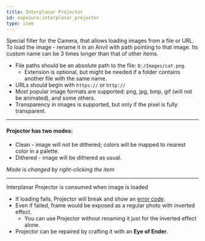 ```yaml
---
title: Interplanar Projector
id: exposure:interplanar_projector
type: item
---
```


Special filter for the Camera, that allows loading images from a file or URL.\
To load the image - rename it in an Anvil with path pointing to that image. Its custom name can be 3 times longer than that of other items.

- File paths should be an absolute path to the file: `D:/Images/cat.png`.
    - Extension is optional, but might be needed if a folder contains another file with the same name.
- URLs should begin with `https://` or `http://`
- Most popular image formats are supported: png, jpg, bmp, gif (will not be animated), and some others.
- Transparency in images is supported, but only if the pixel is fully transparent.

---

#### Projector has two modes:
- Clean - image will not be dithered; colors will be mapped to nearest color in a palette.
- Dithered - image will be dithered as usual.

*Mode is changed by right-clicking the item*

---

<Callout variant="warning">
    Interplanar Projector is consumed when image is loaded
</Callout>

- If loading fails, Projector will <Asset location="exposure:broken_interplanar_projector"/> break and show an [error code](interplanar_projector_error_codes).
- Even if failed, frame would be exposed as a regular photo with inverted effect.
    - You can use Projector without renaming it just for the inverted effect alone.
- Projector can be repaired by crafting it with an **Eye of Ender**.